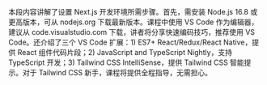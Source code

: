 本段内容讲解了设置 Next.js 开发环境所需步骤。首先，需安装 Node.js 16.8 或更高版本，可从 nodejs.org 下载最新版本。课程中使用 VS Code 作为编辑器，建议从 code.visualstudio.com 下载，讲者将分享快速编码技巧，推荐使用 VS Code。还介绍了三个 VS Code 扩展：1) ES7+ React/Redux/React Native，提供 React 组件代码片段；2) JavaScript and TypeScript Nightly，支持 TypeScript 开发；3) Tailwind CSS IntelliSense，提供 Tailwind CSS 智能提示。对于 Tailwind CSS 新手，课程将提供全程指导，无需担心。

